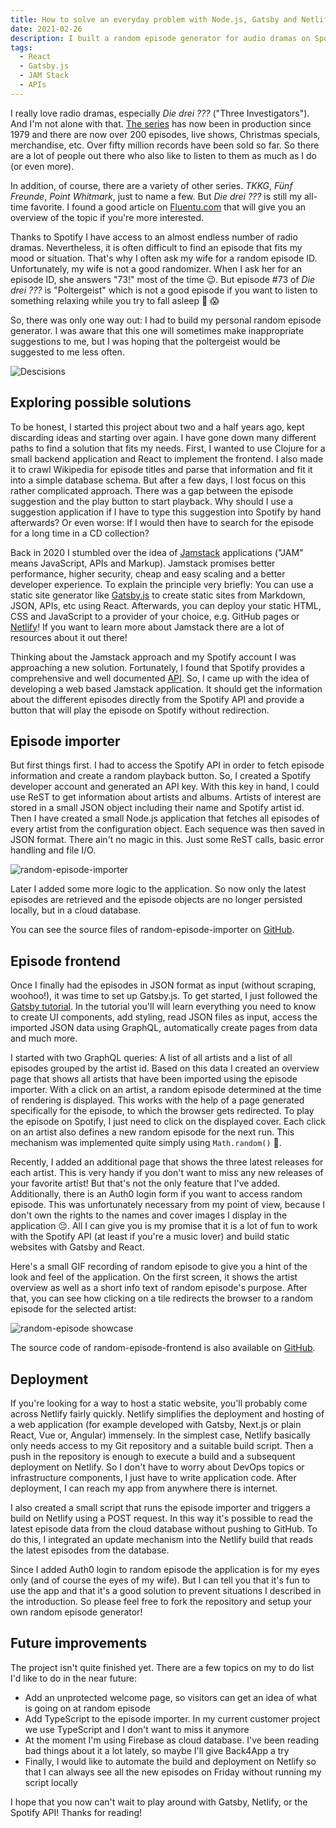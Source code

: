 ```yaml
---
title: How to solve an everyday problem with Node.js, Gatsby and Netlify
date: 2021-02-26
description: I built a random episode generator for audio dramas on Spotify before Netflix did the same for its series ;-). Here I outline the implementation based on Node.js, Gatsby and Netlify.
tags:
  - React
  - Gatsby.js
  - JAM Stack
  - APIs
---
```


I really love radio dramas, especially _Die drei ???_ ("Three Investigators"). And I'm not alone with that. [The series](https://en.wikipedia.org/wiki/Three_Investigators#Germany) has now been in production since 1979 and there are now over 200 episodes, live shows, Christmas specials, merchandise, etc. Over fifty million records have been sold so far. So there are a lot of people out there who also like to listen to them as much as I do (or even more).

In addition, of course, there are a variety of other series. _TKKG_, _Fünf Freunde_, _Point Whitmark_, just to name a few. But _Die drei ???_ is still my all-time favorite. I found a good article on [Fluentu.com](https://www.fluentu.com/blog/german/german-dramas/) that will give you an overview of the topic if you're more interested.

Thanks to Spotify I have access to an almost endless number of radio dramas. Nevertheless, it is often difficult to find an episode that fits my mood or situation. That's why I often ask my wife for a random episode ID. Unfortunately, my wife is not a good randomizer. When I ask her for an episode ID, she answers "73!" most of the time 😉. But episode #73 of _Die drei ???_ is "Poltergeist" which is not a good episode if you want to listen to something relaxing while you try to fall asleep 👻 😱

So, there was only one way out: I had to build my personal random episode generator. I was aware that this one will sometimes make inappropriate suggestions to me, but I was hoping that the poltergeist would be suggested to me less often.

![Descisions](./undraw_selected_options_42hx.png)

## Exploring possible solutions

To be honest, I started this project about two and a half years ago, kept discarding ideas and starting over again. I have gone down many different paths to find a solution that fits my needs. First, I wanted to use Clojure for a small backend application and React to implement the frontend. I also made it to crawl Wikipedia for episode titles and parse that information and fit it into a simple database schema. But after a few days, I lost focus on this rather complicated approach. There was a gap between the episode suggestion and the play button to start playback. Why should I use a suggestion application if I have to type this suggestion into Spotify by hand afterwards? Or even worse: If I would then have to search for the episode for a long time in a CD collection?

Back in 2020 I stumbled over the idea of [Jamstack](https://jamstack.org/) applications ("JAM" means JavaScript, APIs and Markup). Jamstack promises better performance, higher security, cheap and easy scaling and a better developer experience. To explain the principle very briefly: You can use a static site generator like [Gatsby.js](https://www.gatsbyjs.com/) to create static sites from Markdown, JSON, APIs, etc using React. Afterwards, you can deploy your static HTML, CSS and JavaScript to a provider of your choice, e.g. GitHub pages or [Netlify](https://www.netlify.com/)! If you want to learn more about Jamstack there are a lot of resources about it out there!

Thinking about the Jamstack approach and my Spotify account I was approaching a new solution. Fortunately, I found that Spotify provides a comprehensive and well documented [API](https://developer.spotify.com/). So, I came up with the idea of developing a web based Jamstack application. It should get the information about the different episodes directly from the Spotify API and provide a button that will play the episode on Spotify without redirection.

## Episode importer

But first things first. I had to access the Spotify API in order to fetch episode information and create a random playback button. So, I created a Spotify developer account and generated an API key. With this key in hand, I could use ReST to get information about artists and albums. Artists of interest are stored in a small JSON object including their name and Spotify artist id. Then I have created a small Node.js application that fetches all episodes of every artist from the configuration object. Each sequence was then saved in JSON format. There ain't no magic in this. Just some ReST calls, basic error handling and file I/O.

![random-episode-importer](./importer.png)

Later I added some more logic to the application. So now only the latest episodes are retrieved and the episode objects are no longer persisted locally, but in a cloud database.

You can see the source files of random-episode-importer on [GitHub](https://github.com/thr0n/random-episode-importer).

## Episode frontend

Once I finally had the episodes in JSON format as input (without scraping, woohoo!), it was time to set up Gatsby.js. To get started, I just followed the [Gatsby tutorial](https://www.gatsbyjs.com/docs/tutorial/). In the tutorial you'll will learn everything you need to know to create UI components, add styling, read JSON files as input, access the imported JSON data using GraphQL, automatically create pages from data and much more.

I started with two GraphQL queries: A list of all artists and a list of all episodes grouped by the artist id. Based on this data I created an overview page that shows all artists that have been imported using the episode importer. With a click on an artist, a random episode determined at the time of rendering is displayed. This works with the help of a page generated specifically for the episode, to which the browser gets redirected. To play the episode on Spotify, I just need to click on the displayed cover. Each click on an artist also defines a new random episode for the next run. This mechanism was implemented quite simply using `Math.random()` 🙈.

Recently, I added an additional page that shows the three latest releases for each artist. This is very handy if you don't want to miss any new releases of your favorite artist! But that's not the only feature that I've added. Additionally, there is an Auth0 login form if you want to access random episode. This was unfortunately necessary from my point of view, because I don't own the rights to the names and cover images I display in the application 😔. All I can give you is my promise that it is a lot of fun to work with the Spotify API (at least if you're a music lover) and build static websites with Gatsby and React.

Here's a small GIF recording of random episode to give you a hint of the look and feel of the application. On the first screen, it shows the artist overview as well as a short info text of random episode's purpose. After that, you can see how clicking on a tile redirects the browser to a random episode for the selected artist:

![random-episode showcase](https://raw.githubusercontent.com/thr0n/random-episode-frontend/master/docs/demo.gif)

The source code of random-episode-frontend is also available on [GitHub](https://github.com/thr0n/random-episode-frontend).

## Deployment

If you're looking for a way to host a static website, you'll probably come across Netlify fairly quickly. Netlify simplifies the deployment and hosting of a web application (for example developed with Gatsby, Next.js or plain React, Vue or, Angular) immensely. In the simplest case, Netlify basically only needs access to my Git repository and a suitable build script. Then a push in the repository is enough to execute a build and a subsequent deployment on Netlify. So I don't have to worry about DevOps topics or infrastructure components, I just have to write application code. After deployment, I can reach my app from anywhere there is internet.

I also created a small script that runs the episode importer and triggers a build on Netlify using a POST request. In this way it's possible to read the latest episode data from the cloud database without pushing to GitHub. To do this, I integrated an update mechanism into the Netlify build that reads the latest episodes from the database.

Since I added Auth0 login to random episode the application is for my eyes only (and of course the eyes of my wife). But I can tell you that it's fun to use the app and that it's a good solution to prevent situations I described in the introduction. So please feel free to fork the repository and setup your own random episode generator!

## Future improvements

The project isn't quite finished yet. There are a few topics on my to do list I'd like to do in the near future:

- Add an unprotected welcome page, so visitors can get an idea of what is going on at random episode
- Add TypeScript to the episode importer. In my current customer project we use TypeScript and I don't want to miss it anymore
- At the moment I'm using Firebase as cloud database. I've been reading bad things about it a lot lately, so maybe I'll give
  Back4App a try
- Finally, I would like to automate the build and deployment on Netlify so that I can always see all the new episodes on Friday without running my script locally

I hope that you now can't wait to play around with Gatsby, Netlify, or the Spotify API! Thanks for reading!
